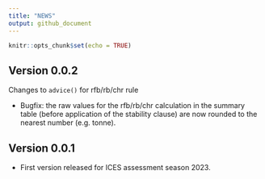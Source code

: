 ```yaml
---
title: "NEWS"
output: github_document
---
```


```r
knitr::opts_chunk$set(echo = TRUE)
```

## Version 0.0.2

Changes to `advice()` for rfb/rb/chr rule

* Bugfix: the raw values for the rfb/rb/chr calculation in the summary table (before application of the stability clause) are now rounded to the nearest number (e.g. tonne).

## Version 0.0.1

* First version released for ICES assessment season 2023.




